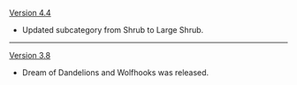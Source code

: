{{Change History/Header}}
[[Version 4.4]]
* Updated subcategory from Shrub to Large Shrub.
----
[[Version 3.8]]
* Dream of Dandelions and Wolfhooks was released.
